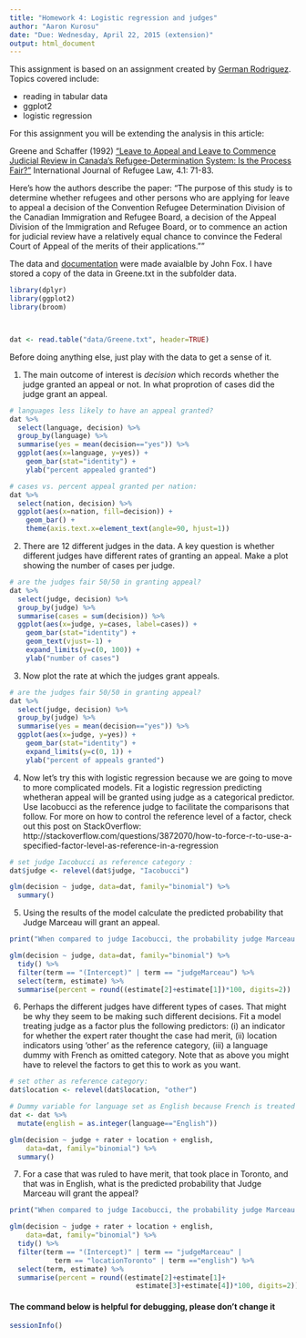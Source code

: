 ```yaml
---
title: "Homework 4: Logistic regression and judges"
author: "Aaron Kurosu"
date: "Due: Wednesday, April 22, 2015 (extension)"
output: html_document
---
```


This assignment is based on an assignment created by [German Rodriguez](http://data.princeton.edu/wws509/sets/set3.html).  Topics covered include:

- reading in tabular data
- ggplot2
- logistic regression

For this assignment you will be extending the analysis in this article:

Greene and Schaffer (1992) ["Leave to Appeal and Leave to Commence Judicial Review in Canada's Refugee-Determination System: Is the Process Fair?"](http://yorkspace.library.yorku.ca/xmlui/handle/10315/7864) International Journal of Refugee Law, 4.1: 71-83.

Here's how the authors describe the paper:
"The purpose of this study is to determine whether refugees and other persons who are applying for leave to appeal a decision of the Convention Refugee Determination Division of the Canadian Immigration and Refugee Board, a decision of the Appeal Division of the Immigration and Refugee Board, or to commence an action for judicial review have a relatively equal chance to convince the Federal Court of Appeal of the merits of their applications.""

The data and [documentation](http://socserv.mcmaster.ca/jfox/Books/Applied-Regression-2E/datasets/Greene.pdf) were made avaialble by John Fox.  I have stored a copy of the data in Greene.txt in the subfolder data.


```r
library(dplyr)
library(ggplot2)
library(broom)



dat <- read.table("data/Greene.txt", header=TRUE)

```

Before doing anything else, just play with the data to get a sense of it.

(@) The main outcome of interest is *decision* which records whether the judge granted an appeal or not.  In what proprotion of cases did the judge grant an appeal.

```r
# languages less likely to have an appeal granted?
dat %>%
  select(language, decision) %>%
  group_by(language) %>%
  summarise(yes = mean(decision=="yes")) %>%
  ggplot(aes(x=language, y=yes)) +
    geom_bar(stat="identity") +
    ylab("percent appealed granted")

# cases vs. percent appeal granted per nation:
dat %>%
  select(nation, decision) %>%
  ggplot(aes(x=nation, fill=decision)) +
    geom_bar() +
    theme(axis.text.x=element_text(angle=90, hjust=1))

```

(@) There are 12 different judges in the data. A key question is whether different judges have different rates of granting an appeal.  Make a plot showing the number of cases per judge.

```r
# are the judges fair 50/50 in granting appeal?
dat %>%
  select(judge, decision) %>%
  group_by(judge) %>%
  summarise(cases = sum(decision)) %>%
  ggplot(aes(x=judge, y=cases, label=cases)) +
    geom_bar(stat="identity") +
    geom_text(vjust=-1) +
    expand_limits(y=c(0, 100)) +
    ylab("number of cases")
```

(@) Now plot the rate at which the judges grant appeals. 

```r
# are the judges fair 50/50 in granting appeal?
dat %>%
  select(judge, decision) %>%
  group_by(judge) %>%
  summarise(yes = mean(decision=="yes")) %>%
  ggplot(aes(x=judge, y=yes)) +
    geom_bar(stat="identity") +
    expand_limits(y=c(0, 1)) +
    ylab("percent of appeals granted")
```

(@) Now let's try this with logistic regression because we are going to move to more complicated models.  Fit a logistic regression predicting whetheran appeal will be granted using judge as a categorical predictor. Use Iacobucci as the reference judge to facilitate the comparisons that follow. For more on how to control the reference level of a factor, check out this post on StackOverflow: http://stackoverflow.com/questions/3872070/how-to-force-r-to-use-a-specified-factor-level-as-reference-in-a-regression

```r
# set judge Iacobucci as reference category :
dat$judge <- relevel(dat$judge, "Iacobucci")

glm(decision ~ judge, data=dat, family="binomial") %>%
  summary()
```

(@) Using the results of the model calculate the predicted probability that Judge Marceau will grant an appeal.

```r
print("When compared to judge Iacobucci, the probability judge Marceau will grant an appeal is:")

glm(decision ~ judge, data=dat, family="binomial") %>%
  tidy() %>%
  filter(term == "(Intercept)" | term == "judgeMarceau") %>%
  select(term, estimate) %>%
  summarise(percent = round((estimate[2]+estimate[1])*100, digits=2))
```

(@) Perhaps the different judges have different types of cases.  That might be why they seem to be making such different decisions.  Fit a model treating judge as a factor plus the following predictors: (i) an indicator for whether the expert rater thought the case had merit, (ii) location indicators using 'other' as the reference category, (iii) a language dummy with French as omitted category.  Note that as above you might have to relevel the factors to get this to work as you want.

```r
# set other as reference category:
dat$location <- relevel(dat$location, "other")

# Dummy variable for language set as English because French is treated as ommitted category, i.e. when english isn't true:
dat <- dat %>%
  mutate(english = as.integer(language=="English"))

glm(decision ~ judge + rater + location + english, 
    data=dat, family="binomial") %>%
  summary()
```

(@) For a case that was ruled to have merit, that took place in Toronto, and that was in English, what is the predicted probability that Judge Marceau will grant the appeal?

```r
print("When compared to judge Iacobucci, the probability judge Marceau will grant an appeal if the case has merit, took place in Toronto, and was in English is:")

glm(decision ~ judge + rater + location + english, 
    data=dat, family="binomial") %>%
  tidy() %>%
  filter(term == "(Intercept)" | term == "judgeMarceau" | 
           term == "locationToronto" | term =="english") %>%
  select(term, estimate) %>%
  summarise(percent = round((estimate[2]+estimate[1]+
                               estimate[3]+estimate[4])*100, digits=2))
```


#### The command below is helpful for debugging, please don't change it

```r
sessionInfo()
```


